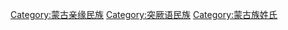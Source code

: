 {{Catmore}}

[[Category:蒙古亲缘民族|Category:蒙古亲缘民族]]
[[Category:突厥语民族|Category:突厥语民族]]
[[Category:蒙古族姓氏|Category:蒙古族姓氏]]